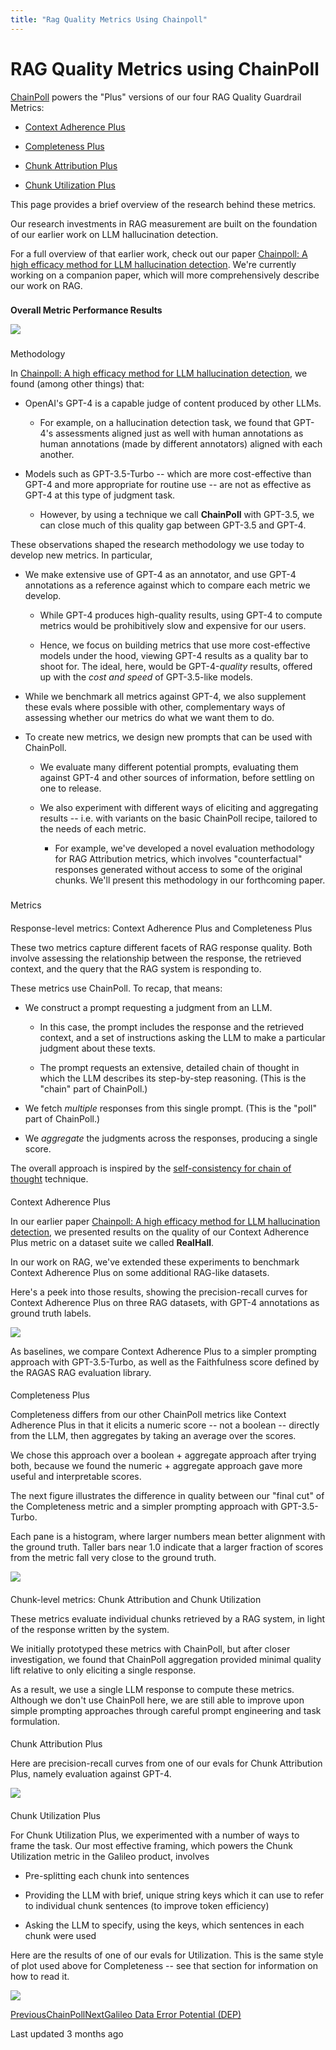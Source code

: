 ```yaml
---
title: "Rag Quality Metrics Using Chainpoll"
---
```


# RAG Quality Metrics using ChainPoll

[ChainPoll](/galileo/gen-ai-studio-products/ml-research-algorithms/chainpoll) powers the "Plus" versions of our four RAG Quality Guardrail Metrics:

*   [Context Adherence Plus](/galileo/gen-ai-studio-products/ml-research-algorithms/rag-quality-metrics#context-adherence)
    
*   [Completeness Plus](/galileo/gen-ai-studio-products/ml-research-algorithms/rag-quality-metrics#completeness)
    
*   [Chunk Attribution Plus](/galileo/gen-ai-studio-products/ml-research-algorithms/rag-quality-metrics#chunk-attribution)
    
*   [Chunk Utilization Plus](/galileo/gen-ai-studio-products/ml-research-algorithms/rag-quality-metrics#chunk-utilization)
    

This page provides a brief overview of the research behind these metrics.

Our research investments in RAG measurement are built on the foundation of our earlier work on LLM hallucination detection.

For a full overview of that earlier work, check out our paper [Chainpoll: A high efficacy method for LLM hallucination detection](https://arxiv.org/abs/2310.18344 ). We're currently working on a companion paper, which will more comprehensively describe our work on RAG.

### 

[](#overall-metric-performance-results)

**Overall Metric Performance Results**

![](https://docs.rungalileo.io/~gitbook/image?url=https%3A%2F%2F1924900477-files.gitbook.io%2F%7E%2Ffiles%2Fv0%2Fb%2Fgitbook-x-prod.appspot.com%2Fo%2Fspaces%252F4jVWiQpRqmi04OnqZmn2%252Fuploads%252FR5ZBSkvrGcKxIXaRoWBd%252Fimage.png%3Falt%3Dmedia%26token%3Dcbfc8366-2320-4da4-b8fa-fc8549c72579&width=768&dpr=4&quality=100&sign=ba3faabe&sv=1)

### 

[](#methodology)

Methodology

In [Chainpoll: A high efficacy method for LLM hallucination detection](https://arxiv.org/abs/2310.18344 ), we found (among other things) that:

*   OpenAI's GPT-4 is a capable judge of content produced by other LLMs.
    
    *   For example, on a hallucination detection task, we found that GPT-4's assessments aligned just as well with human annotations as human annotations (made by different annotators) aligned with each another.
        
    
*   Models such as GPT-3.5-Turbo -- which are more cost-effective than GPT-4 and more appropriate for routine use -- are not as effective as GPT-4 at this type of judgment task.
    
    *   However, by using a technique we call **ChainPoll** with GPT-3.5, we can close much of this quality gap between GPT-3.5 and GPT-4.
        
    

These observations shaped the research methodology we use today to develop new metrics. In particular,

*   We make extensive use of GPT-4 as an annotator, and use GPT-4 annotations as a reference against which to compare each metric we develop.
    
    *   While GPT-4 produces high-quality results, using GPT-4 to compute metrics would be prohibitively slow and expensive for our users.
        
    *   Hence, we focus on building metrics that use more cost-effective models under the hood, viewing GPT-4 results as a quality bar to shoot for. The ideal, here, would be GPT-4-_quality_ results, offered up with the _cost and speed_ of GPT-3.5-like models.
        
    
*   While we benchmark all metrics against GPT-4, we also supplement these evals where possible with other, complementary ways of assessing whether our metrics do what we want them to do.
    
*   To create new metrics, we design new prompts that can be used with ChainPoll.
    
    *   We evaluate many different potential prompts, evaluating them against GPT-4 and other sources of information, before settling on one to release.
        
    *   We also experiment with different ways of eliciting and aggregating results -- i.e. with variants on the basic ChainPoll recipe, tailored to the needs of each metric.
        
        *   For example, we've developed a novel evaluation methodology for RAG Attribution metrics, which involves "counterfactual" responses generated without access to some of the original chunks. We'll present this methodology in our forthcoming paper.
            
        
    

### 

[](#metrics)

Metrics

#### 

[](#response-level-metrics-context-adherence-plus-and-completeness-plus)

Response-level metrics: Context Adherence Plus and Completeness Plus

These two metrics capture different facets of RAG response quality. Both involve assessing the relationship between the response, the retrieved context, and the query that the RAG system is responding to.

These metrics use ChainPoll. To recap, that means:

*   We construct a prompt requesting a judgment from an LLM.
    
    *   In this case, the prompt includes the response and the retrieved context, and a set of instructions asking the LLM to make a particular judgment about these texts.
        
    *   The prompt requests an extensive, detailed chain of thought in which the LLM describes its step-by-step reasoning. (This is the "chain" part of ChainPoll.)
        
    
*   We fetch _multiple_ responses from this single prompt. (This is the "poll" part of ChainPoll.)
    
*   We _aggregate_ the judgments across the responses, producing a single score.
    

The overall approach is inspired by the [self-consistency for chain of thought](https://arxiv.org/abs/2203.11171) technique.

#### 

[](#context-adherence-plus)

Context Adherence Plus

In our earlier paper [Chainpoll: A high efficacy method for LLM hallucination detection](https://arxiv.org/abs/2310.18344 ), we presented results on the quality of our Context Adherence Plus metric on a dataset suite we called **RealHall**.

In our work on RAG, we've extended these experiments to benchmark Context Adherence Plus on some additional RAG-like datasets.

Here's a peek into those results, showing the precision-recall curves for Context Adherence Plus on three RAG datasets, with GPT-4 annotations as ground truth labels.

![](https://docs.rungalileo.io/~gitbook/image?url=https%3A%2F%2F1924900477-files.gitbook.io%2F%7E%2Ffiles%2Fv0%2Fb%2Fgitbook-x-prod.appspot.com%2Fo%2Fspaces%252F4jVWiQpRqmi04OnqZmn2%252Fuploads%252FKMDbTrIg3T681KxbkUW7%252Fadh-pr.png%3Falt%3Dmedia%26token%3D9db98845-6c84-4401-9243-b9711f1f4cdd&width=768&dpr=4&quality=100&sign=bac6d0af&sv=1)

As baselines, we compare Context Adherence Plus to a simpler prompting approach with GPT-3.5-Turbo, as well as the Faithfulness score defined by the RAGAS RAG evaluation library.

#### 

[](#completeness-plus)

Completeness Plus

Completeness differs from our other ChainPoll metrics like Context Adherence Plus in that it elicits a numeric score -- not a boolean -- directly from the LLM, then aggregates by taking an average over the scores.

We chose this approach over a boolean + aggregate approach after trying both, because we found the numeric + aggregate approach gave more useful and interpretable scores.

The next figure illustrates the difference in quality between our "final cut" of the Completeness metric and a simpler prompting approach with GPT-3.5-Turbo.

Each pane is a histogram, where larger numbers mean better alignment with the ground truth. Taller bars near 1.0 indicate that a larger fraction of scores from the metric fall very close to the ground truth.

![](https://docs.rungalileo.io/~gitbook/image?url=https%3A%2F%2F1924900477-files.gitbook.io%2F%7E%2Ffiles%2Fv0%2Fb%2Fgitbook-x-prod.appspot.com%2Fo%2Fspaces%252F4jVWiQpRqmi04OnqZmn2%252Fuploads%252Fz9OuPP7Nw2vuXMA4oj6U%252Fcomp-hist.png%3Falt%3Dmedia%26token%3Dd9c28d80-8c6f-45ba-bb4e-867dfd34c119&width=768&dpr=4&quality=100&sign=cf2e1263&sv=1)

#### 

[](#chunk-level-metrics-chunk-attribution-and-chunk-utilization)

Chunk-level metrics: Chunk Attribution and Chunk Utilization

These metrics evaluate individual chunks retrieved by a RAG system, in light of the response written by the system.

We initially prototyped these metrics with ChainPoll, but after closer investigation, we found that ChainPoll aggregation provided minimal quality lift relative to only eliciting a single response.

As a result, we use a single LLM response to compute these metrics. Although we don't use ChainPoll here, we are still able to improve upon simple prompting approaches through careful prompt engineering and task formulation.

#### 

[](#chunk-attribution-plus)

Chunk Attribution Plus

Here are precision-recall curves from one of our evals for Chunk Attribution Plus, namely evaluation against GPT-4.

![](https://docs.rungalileo.io/~gitbook/image?url=https%3A%2F%2F1924900477-files.gitbook.io%2F%7E%2Ffiles%2Fv0%2Fb%2Fgitbook-x-prod.appspot.com%2Fo%2Fspaces%252F4jVWiQpRqmi04OnqZmn2%252Fuploads%252FOejmYnoq7YDTvkXiQaxb%252Fattr-pr.png%3Falt%3Dmedia%26token%3Dd21e0e53-96ff-4bc4-b077-7918d5b63ffe&width=768&dpr=4&quality=100&sign=2298d5ca&sv=1)

#### 

[](#chunk-utilization-plus)

Chunk Utilization Plus

For Chunk Utilization Plus, we experimented with a number of ways to frame the task. Our most effective framing, which powers the Chunk Utilization metric in the Galileo product, involves

*   Pre-splitting each chunk into sentences
    
*   Providing the LLM with brief, unique string keys which it can use to refer to individual chunk sentences (to improve token efficiency)
    
*   Asking the LLM to specify, using the keys, which sentences in each chunk were used
    

Here are the results of one of our evals for Utilization. This is the same style of plot used above for Completeness -- see that section for information on how to read it.

![](https://docs.rungalileo.io/~gitbook/image?url=https%3A%2F%2F1924900477-files.gitbook.io%2F%7E%2Ffiles%2Fv0%2Fb%2Fgitbook-x-prod.appspot.com%2Fo%2Fspaces%252F4jVWiQpRqmi04OnqZmn2%252Fuploads%252FIvws4dkyHm06gDxtylRW%252Futil-hist.png%3Falt%3Dmedia%26token%3D006f61a7-5ac5-47e8-9bc0-7a13f8b38744&width=768&dpr=4&quality=100&sign=9e897ad4&sv=1)

[PreviousChainPoll](/galileo/gen-ai-studio-products/ml-research-algorithms/chainpoll)[NextGalileo Data Error Potential (DEP)](/galileo/gen-ai-studio-products/ml-research-algorithms/galileo-data-error-potential-dep)

Last updated 3 months ago